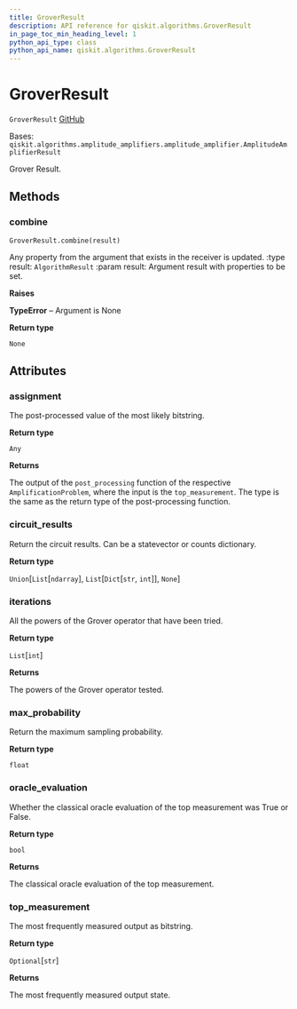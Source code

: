```yaml
---
title: GroverResult
description: API reference for qiskit.algorithms.GroverResult
in_page_toc_min_heading_level: 1
python_api_type: class
python_api_name: qiskit.algorithms.GroverResult
---
```


# GroverResult

<span id="qiskit.algorithms.GroverResult" />

`GroverResult` [GitHub](https://github.com/qiskit/qiskit/tree/stable/0.22/qiskit/algorithms/amplitude_amplifiers/grover.py "view source code")

Bases: `qiskit.algorithms.amplitude_amplifiers.amplitude_amplifier.AmplitudeAmplifierResult`

Grover Result.

## Methods

### combine

<span id="qiskit.algorithms.GroverResult.combine" />

`GroverResult.combine(result)`

Any property from the argument that exists in the receiver is updated. :type result: `AlgorithmResult` :param result: Argument result with properties to be set.

**Raises**

**TypeError** – Argument is None

**Return type**

`None`

## Attributes

<span id="qiskit.algorithms.GroverResult.assignment" />

### assignment

The post-processed value of the most likely bitstring.

**Return type**

`Any`

**Returns**

The output of the `post_processing` function of the respective `AmplificationProblem`, where the input is the `top_measurement`. The type is the same as the return type of the post-processing function.

<span id="qiskit.algorithms.GroverResult.circuit_results" />

### circuit\_results

Return the circuit results. Can be a statevector or counts dictionary.

**Return type**

`Union`\[`List`\[`ndarray`], `List`\[`Dict`\[`str`, `int`]], `None`]

<span id="qiskit.algorithms.GroverResult.iterations" />

### iterations

All the powers of the Grover operator that have been tried.

**Return type**

`List`\[`int`]

**Returns**

The powers of the Grover operator tested.

<span id="qiskit.algorithms.GroverResult.max_probability" />

### max\_probability

Return the maximum sampling probability.

**Return type**

`float`

<span id="qiskit.algorithms.GroverResult.oracle_evaluation" />

### oracle\_evaluation

Whether the classical oracle evaluation of the top measurement was True or False.

**Return type**

`bool`

**Returns**

The classical oracle evaluation of the top measurement.

<span id="qiskit.algorithms.GroverResult.top_measurement" />

### top\_measurement

The most frequently measured output as bitstring.

**Return type**

`Optional`\[`str`]

**Returns**

The most frequently measured output state.

